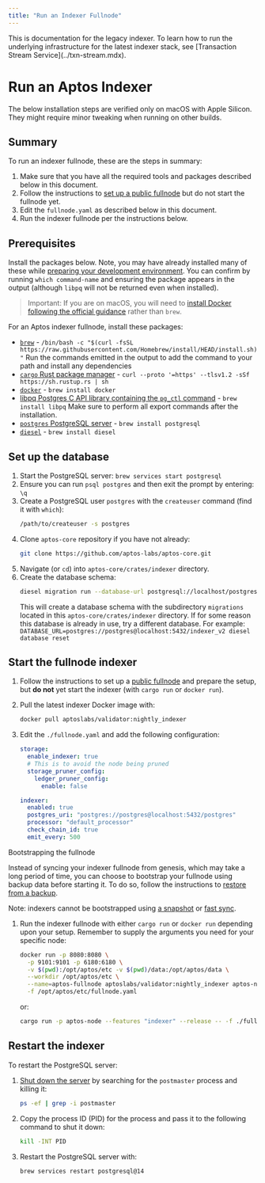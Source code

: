 ```yaml
---
title: "Run an Indexer Fullnode"
---
```


<Callout type="warning"> 
This is documentation for the legacy indexer. To learn how to run the underlying infrastructure for the latest indexer stack, see [Transaction Stream Service](../txn-stream.mdx).
</Callout>

# Run an Aptos Indexer

<Callout type="warning"> 
The below installation steps are verified only on macOS with Apple Silicon. They might require minor tweaking when running on other builds.
</Callout>

## Summary

To run an indexer fullnode, these are the steps in summary:

1. Make sure that you have all the required tools and packages described below in this document.
1. Follow the instructions to [set up a public fullnode](../../../network/nodes/full-node/verify-pfn.mdx) but do not start the fullnode yet.
1. Edit the `fullnode.yaml` as described below in this document.
1. Run the indexer fullnode per the instructions below.

## Prerequisites

Install the packages below. Note, you may have already installed many of these while [preparing your development environment](../../../network/nodes/building-from-source.mdx). You can confirm by running `which command-name` and ensuring the package appears in the output (although `libpq` will not be returned even when installed).

> Important: If you are on macOS, you will need to [install Docker following the official guidance](https://docs.docker.com/desktop/install/mac-install/) rather than `brew`.

For an Aptos indexer fullnode, install these packages:

- [`brew`](https://brew.sh/) - `/bin/bash -c "$(curl -fsSL https://raw.githubusercontent.com/Homebrew/install/HEAD/install.sh)"` Run the commands emitted in the output to add the command to your path and install any dependencies
- [`cargo` Rust package manager](https://www.rust-lang.org/tools/install) - `curl --proto '=https' --tlsv1.2 -sSf https://sh.rustup.rs | sh`
- [`docker`](https://docs.docker.com/get-docker/) - `brew install docker`
- [libpq Postgres C API library containing the `pg_ctl` command](https://formulae.brew.sh/formula/libpq) - `brew install libpq`
  Make sure to perform all export commands after the installation.
- [`postgres` PostgreSQL server](https://www.postgresql.org/) - `brew install postgresql`
- [`diesel`](https://diesel.rs/) - `brew install diesel`

## Set up the database

1. Start the PostgreSQL server:
   `brew services start postgresql`
1. Ensure you can run `psql postgres` and then exit the prompt by entering: `\q`
1. Create a PostgreSQL user `postgres` with the `createuser` command (find it with `which`):
   ```bash filename="Terminal"
   /path/to/createuser -s postgres
   ```
1. Clone `aptos-core` repository if you have not already:
   ```bash filename="Terminal"
   git clone https://github.com/aptos-labs/aptos-core.git
   ```
1. Navigate (or `cd`) into `aptos-core/crates/indexer` directory.
1. Create the database schema:
   ```bash filename="Terminal"
   diesel migration run --database-url postgresql://localhost/postgres
   ```
   This will create a database schema with the subdirectory `migrations` located in this `aptos-core/crates/indexer` directory. If for some reason this database is already in use, try a different database. For example: `DATABASE_URL=postgres://postgres@localhost:5432/indexer_v2 diesel database reset`

## Start the fullnode indexer

1. Follow the instructions to set up a [public fullnode](../../../network/nodes/full-node/verify-pfn.mdx) and prepare the setup, but **do not** yet start the indexer (with `cargo run` or `docker run`).
1. Pull the latest indexer Docker image with:
   ```bash filename="Terminal"
   docker pull aptoslabs/validator:nightly_indexer
   ```
1. Edit the `./fullnode.yaml` and add the following configuration:

   ```yaml filename="fullnode.yaml"
   storage:
     enable_indexer: true
     # This is to avoid the node being pruned
     storage_pruner_config:
       ledger_pruner_config:
         enable: false

   indexer:
     enabled: true
     postgres_uri: "postgres://postgres@localhost:5432/postgres"
     processor: "default_processor"
     check_chain_id: true
     emit_every: 500
   ```

<Callout type="info"> 
Bootstrapping the fullnode

Instead of syncing your indexer fullnode from genesis, which may take a long period of time, you can choose to bootstrap your fullnode using backup data before starting it. To do so, follow the instructions to [restore from a backup](../../../network/nodes/bootstrap-fullnode/aptos-db-restore.mdx).

Note: indexers cannot be bootstrapped using [a snapshot](../../../network/nodes/bootstrap-fullnode.mdx) or [fast sync](../../../network/nodes/configure/state-sync.mdx#fast-syncing).
</Callout>

1. Run the indexer fullnode with either `cargo run` or `docker run` depending upon your setup. Remember to supply the arguments you need for your specific node:
   ```bash filename="Terminal"
   docker run -p 8080:8080 \
     -p 9101:9101 -p 6180:6180 \
     -v $(pwd):/opt/aptos/etc -v $(pwd)/data:/opt/aptos/data \
     --workdir /opt/aptos/etc \
     --name=aptos-fullnode aptoslabs/validator:nightly_indexer aptos-node \
     -f /opt/aptos/etc/fullnode.yaml
   ```
   or:
   ```bash filename="Terminal"
   cargo run -p aptos-node --features "indexer" --release -- -f ./fullnode.yaml
   ```

## Restart the indexer

To restart the PostgreSQL server:

1. [Shut down the server](https://www.postgresql.org/docs/8.1/postmaster-shutdown.html) by searching for the `postmaster` process and killing it:

   ```bash filename="Terminal"
   ps -ef | grep -i postmaster
   ```

1. Copy the process ID (PID) for the process and pass it to the following command to shut it down:

   ```bash filename="Terminal"
   kill -INT PID
   ```

1. Restart the PostgreSQL server with:
   ```bash filename="Terminal"
   brew services restart postgresql@14
   ```

